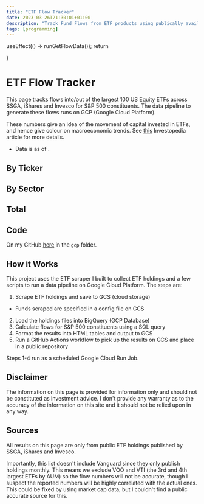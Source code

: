 ```yaml
---
title: "ETF Flow Tracker"
date: 2023-03-26T21:30:01+01:00
description: "Track Fund Flows from ETF products using publically available data + a cloud pipeline on GCP"
tags: [programming]
---
```



  useEffect(() => runGetFlowData());
  return <div></div>
}

# ETF Flow Tracker

This page tracks flows into/out of the largest 100 US Equity ETFs across SSGA, iShares and Invesco for S&P 500 constituents. The data pipeline to generate these flows runs on GCP (Google Cloud Platform).

These numbers give an idea of the movement of capital invested in ETFs, and hence give colour on macroeconomic trends. See [this](https://www.investopedia.com/terms/f/fund-flow.asp#:~:text=our%20editorial%20policies-,What%20Is%20Fund%20Flow%3F,the%20performance%20of%20any%20asset.) Investopedia article for more details.

- Data is as of <span id="flowDate"></span>.

## By Ticker
<div id="tickerFlows"></div>

## By Sector
<div id="sectorFlows"></div>

## Total
<div id="totalFlows"></div>

## Code

On my GitHub [here](https://github.com/nikulpatel3141/ETF-Scraper) in the `gcp` folder.


## How it Works

This project uses the ETF scraper I built to collect ETF holdings and a few scripts to run a data pipeline on Google Cloud Platform. The steps are:

1) Scrape ETF holdings and save to GCS (cloud storage)
  - Funds scraped are specified in a config file on GCS
2) Load the holdings files into BigQuery (GCP Database)
3) Calculate flows for S&P 500 constituents using a SQL query
4) Format the results into HTML tables and output to GCS
5) Run a GitHub Actions workflow to pick up the results on GCS and place in a public repository

Steps 1-4 run as a scheduled Google Cloud Run Job.


## Disclaimer

The information on this page is provided for information only and should not be constituted as investment advice.
I don't provide any warranty as to the accuracy of the information on this site and it should not be relied upon in any way.

## Sources

All results on this page are only from public ETF holdings published by SSGA, iShares and Invesco.

Importantly, this list doesn't include Vanguard since they only publish holdings monthly. This means we exclude VOO and VTI (the 3rd and 4th largest ETFs by AUM) so the flow numbers will not be accurate, though I suspect the reported numbers will be highly correlated with the actual ones. This could be fixed by using market cap data, but I couldn't find a public accurate source for this.

<script src="/js/flow_tracker.js"></script>
<FlowLoader/>
